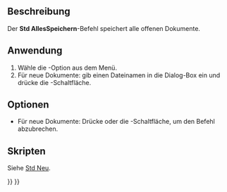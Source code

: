 <languages/>

{{Docnav/de
|[[Std_SaveCopy/de|Std SpeichernKopie]]
|[[Std_Revert/de|Std Rückgängig]]
|[[Std_File_Menu/de|Std Datei-Menü]]
|IconL=Std_SaveCopy.svg
|IconR=Std_Revert.svg
|IconC=Freecad.svg
}}

{{GuiCommand/de
|Name=Std SaveAll
|Name/de=Std AllesSpeichern
|MenuLocation=Datei → Alles speichern
|Workbenches=Alle
|SeeAlso=[[Std_Save/de|Std Speichern]]
}}

<span id="Description"></span>
==Beschreibung==

Der '''Std AllesSpeichern'''-Befehl speichert alle offenen Dokumente.

<span id="Usage"></span>
==Anwendung==

# Wähle die {{MenuCommand|Datei → [[Image:Std_SaveAll.svg|16px]] Alles speichern}}-Option aus dem Menü.
# Für neue Dokumente: gib einen Dateinamen in die Dialog-Box ein und drücke die  {{Button|Speichern}}-Schaltfläche.

<span id="Options"></span>
==Optionen==

* Für neue Dokumente: Drücke {{KEY|Esc}} oder die {{Button|Abbrechen}}-Schaltfläche, um den Befehl abzubrechen.

<span id="Scripting"></span>
==Skripten==

Siehe [[Std_New/de#Scripting|Std Neu]].


{{Docnav/de
|[[Std_SaveCopy/de|Std SpeichernKopie]]
|[[Std_Revert/de|Std Rückgängig]]
|[[Std_File_Menu/de|Std Datei-Menü]]
|IconL=Std_SaveCopy.svg
|IconR=Std_Revert.svg
|IconC=Freecad.svg
}}

{{Std_Base_navi{{#translation:}}}}
{{Userdocnavi{{#translation:}}}}